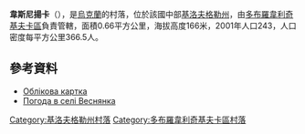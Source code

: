 {{coord|48|16|27|N|31|23|54|E|scale:100000_region:UA|display=title}}

'''韋斯尼揚卡'''（{{lang-uk|Веснянка}}），是[[烏克蘭|烏克蘭]]的村落，位於該國中部[[基洛夫格勒州|基洛夫格勒州]]，由[[多布羅韋利奇基夫卡區|多布羅韋利奇基夫卡區]]負責管轄，面積0.66平方公里，海拔高度166米，2001年人口243，人口密度每平方公里366.5人。

==參考資料==
* [http://gska2.rada.gov.ua/pls/z7502/A005?rdat1=11.11.2008&rf7571=16664 Облікова картка]{{dead link|date=2018年5月 |bot=InternetArchiveBot |fix-attempted=yes }}
* [http://weather.in.ua/ua/kirovogradskaja/3496 Погода в селі Веснянка] {{Wayback|url=http://weather.in.ua/ua/kirovogradskaja/3496 |date=20111220124744 }}

{{DEFAULTSORT:Веснянка}}
[[Category:基洛夫格勒州村落|Category:基洛夫格勒州村落]]
[[Category:多布羅韋利奇基夫卡區村落|Category:多布羅韋利奇基夫卡區村落]]


{{Kirovohrad-geo-stub}}